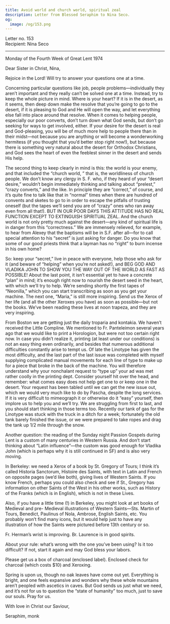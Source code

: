 ```yaml
---
title: Avoid world and church world, spiritual zeal
description: Letter from Blessed Seraphim to Nina Seco.
og:
  image: /og/153.png
---
```


<div style={{textAlign:'right', fontFamily:'monospace'}}>Letter no. 153</div>
<div style={{textAlign:'left', fontFamily:'monospace'}}>Recipient: Nina Seco</div>

---

Monday of the Fourth Week of Great Lent 1974

Dear Sister in Christ, Nina,

Rejoice in the Lord! Will try to answer your questions one at a time.

Concerning particular questions like job, people problems—individually they aren’t important and they really can’t be solved one at a time. Instead, try to keep the whole picture in mind. Where is your heart? If it is in the desert, as it seems, then deep down make the resolve that you’re going to go to the desert, if it is pleasing to God and He will open the way, and let everything else fall into place around that resolve. When it comes to helping people, especially our poor converts, don’t turn down what God sends, but don’t go seeking for ways to get involved, either. If your desire for the desert is real and God-pleasing, you will be of much more help to people there than in their midst—not because you are anything or will become a wonderworking hermitess (if you thought that you’d better stop right now!), but because there is something very natural about the desert for Orthodox Christians, and God sees the heart of even the feeblest sinner in the desert and sends His help.

The second thing to keep clearly in mind is this: the world is your enemy, and that included the “church world, ” that is, the worldliness of church people. We don’t know any clergy in S. F. who, if they heard of your “desert desire,” wouldn’t begin immediately thinking and talking about “prelest,” “crazy converts,” and the like. In principle they are “correct,” of course, and it’s quite fine to talk like that in “normal” times when there are hundred of convents and sketes to go to in order to escape the pitfalls of trusting oneself (but the tapes we’ll send you are of “crazy” ones who ran away even from all that!). BUT IN OUR POOR DAYS THIS ATTITUDE HAS NO REAL FUNCTION EXCEPT TO EXTINGUISH SPIRITUAL ZEAL. And the church world is not only pretty much against the desert—any kind of spiritual life is in danger from this “correctness.” We are immensely relieved, for example, to hear from Alexey that the baptisms will be in S.F. after all—for to call special attention to his “secret” is just asking for danger. Do you know that some of our good priests think that a layman has no “right” to burn incense in his own home?

So: keep your “secret,” live in peace with everyone, help those who ask for it (and beware of “helping” when you’re not asked!), and BEG GOD AND VLADIKA JOHN TO SHOW YOU THE WAY OUT OF THE WORLD AS FAST AS POSSIBLE! About the last point, it isn’t essential yet to have a concrete “plan” in mind; it’s enough right now to nourish the desert seed in the heart, with which we’ll try to help. We’re sending shortly the first tapes of “Neonilla,” which you can start transcribing as soon as you get your machine. The next one, “Maria,” is still more inspiring. Send us the Xerox of her life (and all the other Xeroxes you have) as soon as possible—but not the books. We’ve been reading these lives at noon trapeza, and they are very inspiring.

From Boston we are getting just the daily troparia and kontakia. We haven’t received the Little Compline. We mentioned to Fr. Panteleimon several years ago that we would like to print a Horologion, but were not too certain right now. In case you didn’t realize it, printing (at least under our conditions) is not an easy thing even ordinarily, and besides that numerous additional difficulties constantly arise to tempt us. Of late the Linotype has given the most difficulty, and the last part of the last issue was completed with myself supplying complicated manual movements for each line of type to make up for a piece that broke in the back of the machine. You will therefore understand why your nonchalant request to “type up” your ad was met rather coolly in the printing dept. Consider yourself hit over the head, and remember: what comes easy does not help get one to or keep one in the desert. Your request has been tabled until we can get the new issue out, which we would very much like to do by Pascha, despite the long services. If it is very difficult to mimeograph it or otherwise do it “easy” yourself, then implore us to help you and we’ll try. We are struggling from first to last, and you should start thinking in those terms too. Recently our tank of gas for the Linotype was stuck with the truck in a ditch for a week; fortunately the old tank barely finished the issue, or we were prepared to take ropes and drag the tank up 1/2 mile through the snow.

Another question: the reading of the Sunday night Passion Gospels during Lent is a custom of many centuries in Western Russia. And don’t start thinking about “Latin influence”—the custom was good enough for Vladika John (which is perhaps why it is still continued in SF) and is also very moving.

In Berkeley: we need a Xerox of a book by St. Gregory of Tours; I think it’s called Historia Sanctorum, Histoire des Saints, with text in Latin and French on opposite pages (we’d like both), giving lives of Western Saints. If you know French, perhaps you could also check and see if St., Gregory has information on other Saints of the West in his other works, such as History of the Franks (which is in English), which is not in these Lives.

Also, if you have a little time (!) in Berkeley, you might look at art books of Medieval and pre- Medieval illustrations of Western Saints—Sts. Martin of Tours, Benedict, Paulinus of Nola, Ambrose, English Saints, etc. You probably won’t find many icons, but it would help just to have any illustration of how the Saints were pictured before 13th century or so.

Fr. Herman’s wrist is improving. Br. Laurence is in good spirits.

About your rule: what’s wrong with the one you’ve been using? Is it too difficult? If not, start it again and may God bless your labors.

Please get us a box of charcoal (enclosed label). Enclosed check for charcoal (which costs $10) and Xeroxing.

Spring is upon us, though no oak leaves have come out yet. Everything is bright, and one feels expansive and wonders why these whole mountains aren’t peopled with ascetics in caves. But God sends us just what we need, and it’s not for us to question the “state of humanity” too much, just to save our souls. Pray for us.

With love in Christ our Saviour,

Seraphim, monk